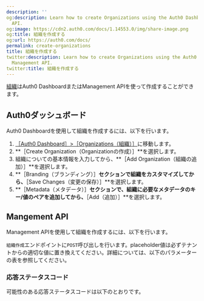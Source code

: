```yaml
---
description: ''
og:description: Learn how to create Organizations using the Auth0 Dashboard and Management
  API.
og:image: https://cdn2.auth0.com/docs/1.14553.0/img/share-image.png
og:title: 組織を作成する
og:url: https://auth0.com/docs/
permalink: create-organizations
title: 組織を作成する
twitter:description: Learn how to create Organizations using the Auth0 Dashboard and
  Management API.
twitter:title: 組織を作成する
---
```


[組織](/organizations/organizations-overview)はAuth0 DashboardまたはManagement APIを使って作成することができます。



## Auth0ダッシュボード

Auth0 Dashboardを使用して組織を作成するには、以下を行います。

1. [［Auth0 Dashboard］>［Organizations（組織）］](%24%7Bmanage_url%7D/#/organizations)に移動します。
2. **［Create Organization（Organizationの作成）］**を選択します。
3. 組織についての基本情報を入力してから、**［Add Organization（組織の追加）］**を選択します。
4. **［Branding（ブランディング）］**セクションで組織をカスタマイズしてから、**［Save Changes（変更の保存）］**を選択します。
5. **［Metadata（メタデータ）］**セクションで、組織に必要なメタデータのキー/値のペアを追加してから、**［Add（追加）］**を選択します。

## Mangement API

Management APIを使用して組織を作成するには、以下を行います。

`組織作成`エンドポイントに`POST`呼び出しを行います。placeholder値は必ずテナントからの適切な値に置き換えてください。詳細については、以下のパラメーターの表を参照してください。







### 応答ステータスコード

可能性のある応答ステータスコードは以下のとおりです。